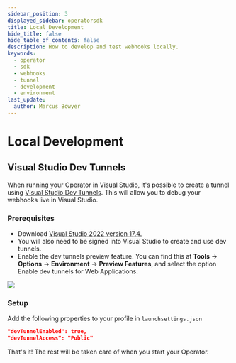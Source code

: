 ```yaml
---
sidebar_position: 3
displayed_sidebar: operatorsdk
title: Local Development
hide_title: false
hide_table_of_contents: false
description: How to develop and test webhooks locally.
keywords:
  - operator 
  - sdk 
  - webhooks 
  - tunnel
  - development
  - environment
last_update:
  author: Marcus Bowyer
---
```


# Local Development

## Visual Studio Dev Tunnels

When running your Operator in Visual Studio, it's possible to create a tunnel using [Visual Studio Dev Tunnels](https://devblogs.microsoft.com/visualstudio/dev-tunnels-in-visual-studio-for-asp-net-core-projects/).
This will allow you to debug your webhooks live in Visual Studio.

### Prerequisites

- Download [Visual Studio 2022 version 17.4.](https://visualstudio.microsoft.com/vs/)
- You will also need to be signed into Visual Studio to create and use dev tunnels.
- Enable the dev tunnels preview feature. You can find this at <strong>Tools</strong> -> <strong>Options</strong> -> <strong>Environment</strong> -> <strong>Preview Features</strong>, 
and select the option Enable dev tunnels for Web Applications.

![](./assets/enable-dev-tunnels.png)

### Setup

Add the following properties to your profile in `launchsettings.json`
```json
"devTunnelEnabled": true,
"devTunnelAccess": "Public"
```

That's it! The rest will be taken care of when you start your Operator.
